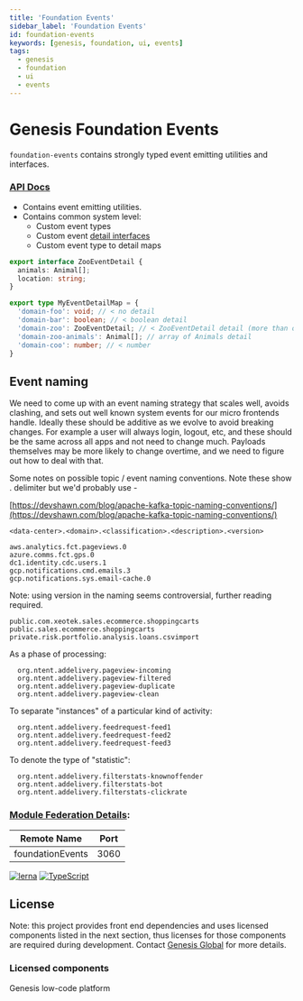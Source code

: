 ```yaml
---
title: 'Foundation Events'
sidebar_label: 'Foundation Events'
id: foundation-events
keywords: [genesis, foundation, ui, events]
tags:
  - genesis
  - foundation
  - ui
  - events
---
```


# Genesis Foundation Events

`foundation-events` contains strongly typed event emitting utilities and interfaces.

### [API Docs](./docs/api/index.md)

- Contains event emitting utilities.
- Contains common system level:
  - Custom event types
  - Custom event [detail interfaces](https://developer.mozilla.org/en-US/docs/Web/API/CustomEvent/detail)
  - Custom event type to detail maps

```typescript
export interface ZooEventDetail {
  animals: Animal[];
  location: string;
}

export type MyEventDetailMap = {
  'domain-foo': void; // < no detail
  'domain-bar': boolean; // < boolean detail
  'domain-zoo': ZooEventDetail; // < ZooEventDetail detail (more than one prop on details)
  'domain-zoo-animals': Animal[]; // array of Animals detail
  'domain-coo': number; // < number
}
```

## Event naming

We need to come up with an event naming strategy that scales well, avoids clashing, and sets out well known system
events for our micro frontends handle. Ideally these should be additive as we evolve to avoid breaking changes. For
example a user will always login, logout, etc, and these should be the same across all apps and not need to change much.
Payloads themselves may be more likely to change overtime, and we need to figure out how to deal with that.

Some notes on possible topic / event naming conventions. Note these show . delimiter but we'd probably use -

[https://devshawn.com/blog/apache-kafka-topic-naming-conventions/](https://devshawn.com/blog/apache-kafka-topic-naming-conventions/)

```
<data-center>.<domain>.<classification>.<description>.<version>
```

```
aws.analytics.fct.pageviews.0
azure.comms.fct.gps.0
dc1.identity.cdc.users.1
gcp.notifications.cmd.emails.3
gcp.notifications.sys.email-cache.0
```

Note: using version in the naming seems controversial, further reading required.

```
public.com.xeotek.sales.ecommerce.shoppingcarts
public.sales.ecommerce.shoppingcarts
private.risk.portfolio.analysis.loans.csvimport
```

As a phase of processing:
```
  org.ntent.addelivery.pageview-incoming
  org.ntent.addelivery.pageview-filtered
  org.ntent.addelivery.pageview-duplicate
  org.ntent.addelivery.pageview-clean
```

To separate "instances" of a particular kind of activity:
```
  org.ntent.addelivery.feedrequest-feed1
  org.ntent.addelivery.feedrequest-feed2
  org.ntent.addelivery.feedrequest-feed3
```

To denote the type of "statistic":
```
  org.ntent.addelivery.filterstats-knownoffender
  org.ntent.addelivery.filterstats-bot
  org.ntent.addelivery.filterstats-clickrate
```


### [Module Federation Details](https://webpack.js.org/concepts/module-federation):

| Remote Name           | Port  |
| --------------------- | ----- |
| foundationEvents      | 3060  |

[![lerna](https://img.shields.io/badge/maintained%20with-lerna-cc00ff.svg)](https://lerna.js.org/)
[![TypeScript](https://img.shields.io/badge/%3C%2F%3E-TypeScript-%230074c1.svg)](https://www.typescriptlang.org/)

## License

Note: this project provides front end dependencies and uses licensed components listed in the next section, thus licenses for those components are required during development. Contact [Genesis Global](https://genesis.global/contact-us/) for more details.

### Licensed components
Genesis low-code platform

